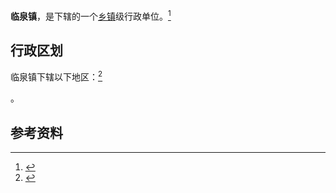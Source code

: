 {{中国乡级行政区|14/11/24/100/000}}

'''临泉镇'''，是{{PRC admin/fullname|14/11/24/100/000|3}}下辖的一个[[乡镇|乡镇]]级行政单位。<ref>{{PRC admin/ref sgc|{{PRC admin/parent|14/11/24/100/000}}}}</ref>

== 行政区划 ==

临泉镇下辖以下地区：<ref>{{PRC admin/ref sgc|14/11/24/100/000}}</ref>

{{PRC admin/children|14/11/24/100/000}}。

== 参考资料 ==

{{reflist}}

{{行政区划小作品}}
{{PRC admin/navcat|14/11/24/100/000}}